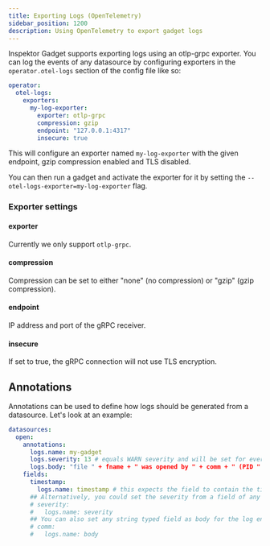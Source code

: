 ```yaml
---
title: Exporting Logs (OpenTelemetry)
sidebar_position: 1200
description: Using OpenTelemetry to export gadget logs
---
```



Inspektor Gadget supports exporting logs using an otlp-grpc exporter. You can log the events of any datasource by
configuring exporters in the `operator.otel-logs` section of the config file like so:

```yaml
operator:
  otel-logs:
    exporters:
      my-log-exporter:
        exporter: otlp-grpc
        compression: gzip
        endpoint: "127.0.0.1:4317"
        insecure: true
```

This will configure an exporter named `my-log-exporter` with the given endpoint, gzip compression enabled and TLS
disabled.

You can then run a gadget and activate the exporter for it by setting the `--otel-logs-exporter=my-log-exporter` flag.

### Exporter settings

#### exporter

Currently we only support `otlp-grpc`.

#### compression

Compression can be set to either "none" (no compression) or "gzip" (gzip compression).

#### endpoint

IP address and port of the gRPC receiver.

#### insecure

If set to true, the gRPC connection will not use TLS encryption.

## Annotations

Annotations can be used to define how logs should be generated from a datasource. Let's look at an example:

```yaml
datasources:
  open:
    annotations:
      logs.name: my-gadget
      logs.severity: 13 # equals WARN severity and will be set for every event
      logs.body: "file " + fname + " was opened by " + comm + " (PID " + string(pid) + ")"
    fields:
      timestamp:
        logs.name: timestamp # this expects the field to contain the time in unix microseconds
      ## Alternatively, you could set the severity from a field of any int type like so:
      # severity:
      #   logs.name: severity
      ## You can also set any string typed field as body for the log entry
      # comm:
      #   logs.name: body
```